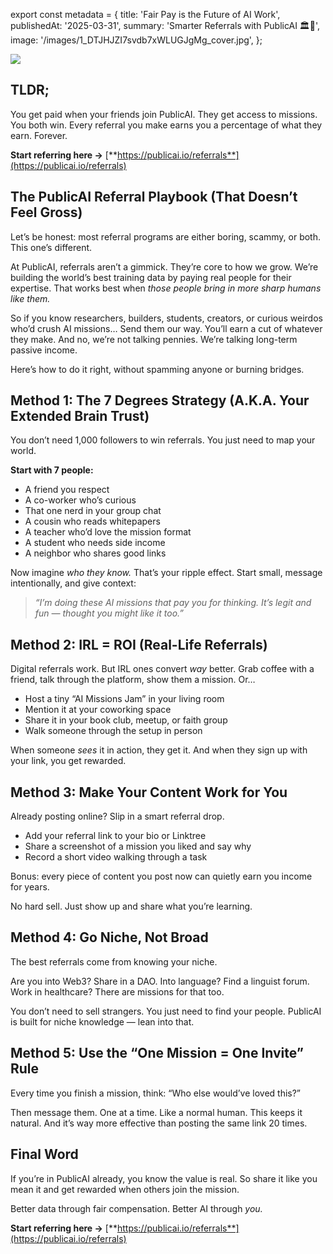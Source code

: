 ﻿export const metadata = {
  title: 'Fair Pay is the Future of AI Work',
  publishedAt: '2025-03-31',
  summary: 'Smarter Referrals with PublicAI 🏛️🧠',
  image: '/images/1_DTJHJZI7svdb7xWLUGJgMg_cover.jpg',
};

![](/images/1_DTJHJZI7svdb7xWLUGJgMg.jpg)

## TLDR;

You get paid when your friends join PublicAI. They get access to missions. You both win. Every referral you make earns you a percentage of what they earn. Forever.

**Start referring here →** [**https://publicai.io/referrals**](https://publicai.io/referrals)

## The PublicAI Referral Playbook (That Doesn’t Feel Gross)

Let’s be honest: most referral programs are either boring, scammy, or both.
This one’s different.

At PublicAI, referrals aren’t a gimmick. They’re core to how we grow. We’re building the world’s best training data by paying real people for their expertise. That works best when _those people bring in more sharp humans like them._

So if you know researchers, builders, students, creators, or curious weirdos who’d crush AI missions… Send them our way. You’ll earn a cut of whatever they make. And no, we’re not talking pennies. We’re talking long-term passive income.

Here’s how to do it right, without spamming anyone or burning bridges.

## Method 1: The 7 Degrees Strategy (A.K.A. Your Extended Brain Trust)

You don’t need 1,000 followers to win referrals. You just need to map your world.

**Start with 7 people:**

- A friend you respect
- A co-worker who’s curious
- That one nerd in your group chat
- A cousin who reads whitepapers
- A teacher who’d love the mission format
- A student who needs side income
- A neighbor who shares good links

Now imagine _who they know._ That’s your ripple effect. Start small, message intentionally, and give context:

> _“I’m doing these AI missions that pay you for thinking. It’s legit and fun — thought you might like it too.”_

## Method 2: IRL = ROI (Real-Life Referrals)

Digital referrals work. But IRL ones convert _way_ better. Grab coffee with a friend, talk through the platform, show them a mission. Or…

- Host a tiny “AI Missions Jam” in your living room
- Mention it at your coworking space
- Share it in your book club, meetup, or faith group
- Walk someone through the setup in person

When someone _sees_ it in action, they get it. And when they sign up with your link, you get rewarded.

## Method 3: Make Your Content Work for You

Already posting online? Slip in a smart referral drop.

- Add your referral link to your bio or Linktree
- Share a screenshot of a mission you liked and say why
- Record a short video walking through a task

Bonus: every piece of content you post now can quietly earn you income for years.

No hard sell. Just show up and share what you’re learning.

## Method 4: Go Niche, Not Broad

The best referrals come from knowing your niche.

Are you into Web3? Share in a DAO.
Into language? Find a linguist forum.
Work in healthcare? There are missions for that too.

You don’t need to sell strangers. You just need to find your people.
PublicAI is built for niche knowledge — lean into that.

## Method 5: Use the “One Mission = One Invite” Rule

Every time you finish a mission, think: “Who else would’ve loved this?”

Then message them. One at a time. Like a normal human. This keeps it natural. And it’s way more effective than posting the same link 20 times.

## Final Word

If you’re in PublicAI already, you know the value is real. So share it like you mean it and get rewarded when others join the mission.

Better data through fair compensation. Better AI through _you._

**Start referring here →** [**https://publicai.io/referrals**](https://publicai.io/referrals)
